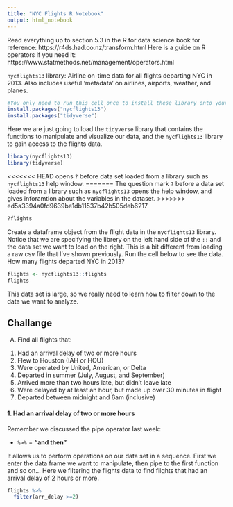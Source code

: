 ```yaml
---
title: "NYC Flights R Notebook"
output: html_notebook
---
```


Read everything up to section 5.3 in the R for data science book for reference: https://r4ds.had.co.nz/transform.html
Here is a guide on R operators if you need it: https://www.statmethods.net/management/operators.html

`nycflights13` library: Airline on-time data for all flights departing NYC in 2013. Also includes useful 'metadata' on airlines, airports, weather, and planes.

```r
#You only need to run this cell once to install these library onto your computer if they haven't already been installed. 
install.packages("nycflights13")
install.packages("tidyverse")
```

Here we are just going to load the `tidyverse` library that contains the functions to manipulate and visualize our data, and the `nycflights13` library to gain access to the flights data.
```r
library(nycflights13) 
library(tidyverse)
```

<<<<<<< HEAD
opens `?` before data set loaded from a library such as `nycflights13`  help window.
=======
The question mark `?` before a data set loaded from a library such as `nycflights13` opens the help window, and gives inforamtion about the variables in the dataset.
>>>>>>> ed5a3394a0fd9639be1db11537b42b505deb6217
```r
?flights
```

Create a dataframe object from the flight data in the `nycflights13` library. Notice that we are specifying the librery on the left hand side of the `::` and the data set we want to load on the right. This is a bit different from loading a raw csv file that I've shown previously. Run the cell below to see the data. How many flights departed NYC in 2013?
```r
flights <- nycflights13::flights
flights
```
This data set is large, so we really need to learn how to filter down to the data we want to analyze.

## Challange

A) Find all flights that:

  1. Had an arrival delay of two or more hours
  2. Flew to Houston (IAH or HOU)
  3. Were operated by United, American, or Delta
  4. Departed in summer (July, August, and September)
  5. Arrived more than two hours late, but didn’t leave late
  6. Were delayed by at least an hour, but made up over 30 minutes in flight
  7. Departed between midnight and 6am (inclusive)


#### 1. Had an arrival delay of two or more hours ####

Remember we discussed the pipe operator last week:

* `%>%` = **"and then"**

It allows us to perform operations on our data set in a sequence. First we enter the data frame we want to manipulate, then pipe to the first function and so on... Here we filtering the flights data to find flights that had an arrival delay of 2 hours or more. 

```r
flights %>%
  filter(arr_delay >=2) 
```


